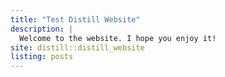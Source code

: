```yaml
---
title: "Test Distill Website"
description: |
  Welcome to the website. I hope you enjoy it!
site: distill::distill_website
listing: posts
---
```

